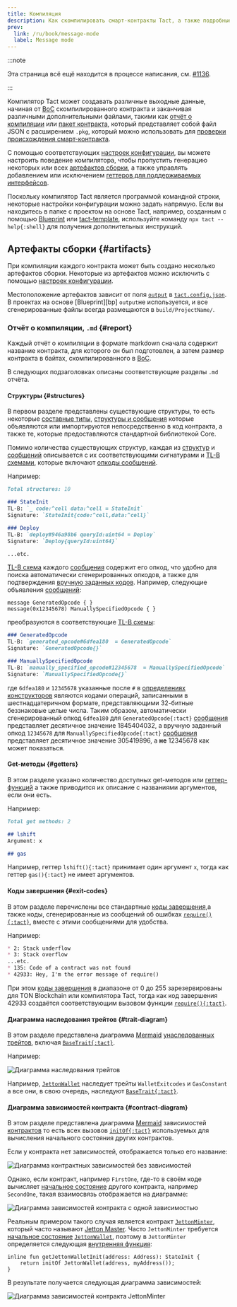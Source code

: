 ```yaml
---
title: Компиляция
description: Как скомпилировать смарт-контракты Tact, а также подробные сведения о предоставляемых артефактах сборки.
prev:
  link: /ru/book/message-mode
  label: Message mode
---
```



:::note

  Эта страница всё ещё находится в процессе написания, см. [#1136](https://github.com/tact-lang/tact/issues/1136).

:::

Компилятор Tact может создавать различные выходные данные, начиная от [BoC](/ru/book/cells#cells-boc) скомпилированного контракта и заканчивая различными дополнительными файлами, такими как [отчёт о компиляции](#report) или [пакет контракта](/ru/ref/evolution/otp-006), который представляет собой файл JSON с расширением `.pkg`, который можно использовать для [проверки происхождения смарт-контракта](https://verifier.ton.org).

С помощью соответствующих [настроек конфигурации](/ru/book/config), вы можете настроить поведение компилятора, чтобы пропустить генерацию некоторых или всех [артефактов сборки](#artifacts), а также управлять добавлением или исключением [геттеров для поддерживаемых интерфейсов](/ru/book/contracts#interfaces).

Поскольку компилятор Tact является программой командной строки, некоторые настройки конфигурации можно задать напрямую. Если вы находитесь в папке с проектом на основе Tact, например, созданным с помощью [Blueprint](https://github.com/ton-org/blueprint) или [tact-template](https://github.com/tact-lang/tact-template), используйте команду `npx tact --help{:shell}` для получения дополнительных инструкций.

## Артефакты сборки {#artifacts}

При компиляции каждого контракта может быть создано несколько артефактов сборки. Некоторые из артефактов можно исключить с помощью [настроек конфигурации](/ru/book/config).

Местоположение артефактов зависит от поля [`output`](/ru/book/config#projects-output) в [`tact.config.json`](/ru/book/config). В проектах на основе [Blueprint][bp] `output`не используется, и все сгенерированные файлы всегда размещаются в `build/ProjectName/`.

### Отчёт о компиляции, `.md` {#report}

Каждый отчёт о компиляции в формате markdown сначала содержит название контракта, для которого он был подготовлен, а затем размер контракта в байтах, скомпилированного в [BoC](/ru/book/cells#cells-boc).

В следующих подзаголовках описаны соответствующие разделы `.md` отчёта.

#### Структуры {#structures}

<Badge text="До Tact 1.6 использовалось название '# Types' " variant="tip" size="medium"/><p/>

В первом разделе представлены существующие структуры, то есть некоторые [составные типы](/ru/book/types#composite-types), [структуры и сообщения](/ru/book/structs-and-messages) которые объявляются или импортируются непосредственно в код контракта, а также те, которые предоставляются стандартной библиотекой Core.

Помимо количества существующих структур, каждая из [структур][struct] и [сообщений][message] описывается с их соответствующими сигнатурами и [TL-B схемами][tlb], которые включают [опкоды сообщений](/ru/book/structs-and-messages#message-opcodes).

Например:

```md
Total structures: 10

### StateInit
TL-B: `_ code:^cell data:^cell = StateInit`
Signature: `StateInit{code:^cell,data:^cell}`

### Deploy
TL-B: `deploy#946a98b6 queryId:uint64 = Deploy`
Signature: `Deploy{queryId:uint64}`

...etc.
```

[TL-B схема][tlb] каждого [сообщения][message] содержит его опкод, что удобно для поиска автоматически сгенерированных опкодов, а также для подтверждения [вручную заданных кодов](/ru/book/structs-and-messages#message-opcodes). Например, следующие объявления [сообщений][message]:

```tact
message GeneratedOpcode { }
message(0x12345678) ManuallySpecifiedOpcode { }
```

преобразуются в соответствующие [TL-B схемы][tlb]:

```md
### GeneratedOpcode
TL-B: `generated_opcode#6dfea180  = GeneratedOpcode`
Signature: `GeneratedOpcode{}`

### ManuallySpecifiedOpcode
TL-B: `manually_specified_opcode#12345678  = ManuallySpecifiedOpcode`
Signature: `ManuallySpecifiedOpcode{}`
```

где `6dfea180` и `12345678` указанные после `#` в [определениях конструкторов](https://docs.ton.org/v3/documentation/data-formats/tlb/tl-b-language#constructors) являются кодами операций, записанными в шестнадцатеричном формате, представляющими $32$-битные беззнаковые целые числа. Таким образом, автоматически сгенерированный опкод `6dfea180` для `GeneratedOpcode{:tact}` [сообщения][message] представляет десятичное значение $1845404032$, а вручную заданный опкод `12345678` для `ManuallySpecifiedOpcode{:tact}` [сообщения][message] представляет десятичное значение $305419896$, а **не** $12345678$ как может показаться.

#### Get-методы {#getters}

В этом разделе указано количество доступных get-методов или [геттер-функций](/ru/book/functions#getter-functions) а также приводится их описание с названиями аргументов, если они есть.

Например:

```md
Total get methods: 2

## lshift
Argument: x

## gas
```

Например, геттер `lshift(){:tact}` принимает один аргумент `x`, тогда как геттер `gas(){:tact}` не имеет аргументов.

#### Коды завершения {#exit-codes}

В этом разделе перечислены все стандартные [коды завершения](/ru/book/exit-codes),а также коды, сгенерированные из сообщений об ошибках [`require(){:tact}`](/ru/ref/core-debug#require), вместе с этими сообщениями для удобства.

Например:

```md
* 2: Stack underflow
* 3: Stack overflow
...etc.
* 135: Code of a contract was not found
* 42933: Hey, I'm the error message of require()
```

При этом [коды завершения](/ru/book/exit-codes) в диапазоне от $0$ до $255$ зарезервированы для TON Blockchain или компилятора Tact, тогда как код завершения $42933$ создаётся соответствующим вызовом функции [`require(){:tact}`](/ru/ref/core-debug#require).

#### Диаграмма наследования трейтoв {#trait-diagram}

В этом разделе представлена диаграмма [Mermaid][mm] [унаследованных трейтов](/ru/book/contracts#traits), включая [`BaseTrait{:tact}`](/ru/ref/core-base).

Например:

![Диаграмма наследования трейтов](../../../../assets/trait-inheritance-diagram.png)

Например, [`JettonWallet`][code-jetton-wallet] наследует трейты `WalletExitcodes` и `GasConstant` а все они, в свою очередь, наследуют [`BaseTrait{:tact}`](/ru/ref/core-base).

#### Диаграмма зависимостей контракта {#contract-diagram}

В этом разделе представлена диаграмма [Mermaid][mm] зависимостей [контрактов](/ru/book/contracts) то есть всех вызовов [`initOf{:tact}`](/ru/book/expressions#initof) используемых для вычисления начального состояния других контрактов.

Если у контракта нет зависимостей, отображается только его название:

![Диаграмма контрактных зависимостей без зависимостей](../../../../assets/contract-dependency-diagram.png)

Однако, если контракт, например `FirstOne`, где-то в своём коде вычисляет [начальное состояние](/ru/book/expressions#initof) другого контракта, например `SecondOne`, такая взаимосвязь отображается на диаграмме:

![Диаграмма зависимостей контракта с одной зависимостью](../../../../assets/contract-dependency-diagram-2.png)

Реальным примером такого случая является контракт [`JettonMinter`][code-jetton-minter], который часто называют [Jetton Master](/ru/cookbook/jettons#jetton-master-contract). Часто `JettonMinter` требуется [начальное состояние](/ru/book/expressions#initof) [`JettonWallet`][code-jetton-wallet], поэтому в `JettonMinter` определяется следующая [внутренняя функция](/ru/book/contracts#internal-functions):

```tact
inline fun getJettonWalletInit(address: Address): StateInit {
    return initOf JettonWallet(address, myAddress());
}
```

В результате получается следующая диаграмма зависимостей:

![Диаграмма зависимостей контракта JettonMinter](../../../../assets/contract-dependency-diagram-3.png)

[struct]: /ru/book/structs-and-messages#structs
[message]: /ru/book/structs-and-messages#messages
[tlb]: https://docs.ton.org/develop/data-formats/tl-b-language
[mm]: https://mermaid.js.org/
[code-jetton-wallet]: https://github.com/tact-lang/jetton/blob/ef802f95c967f2fd37e80893845c3c3ed7c34c78/sources/jetton_wallet.tact
[code-jetton-minter]: https://github.com/tact-lang/jetton/blob/ef802f95c967f2fd37e80893845c3c3ed7c34c78/sources/jetton_minter_discoverable.tact
